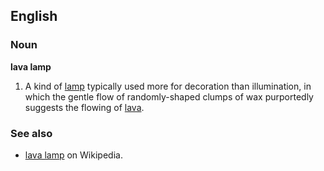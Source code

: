 ==English==
===Noun===
'''lava lamp'''
# A kind of [[lamp]] typically used more for decoration than illumination, in which the gentle flow of randomly-shaped clumps of wax purportedly suggests the flowing of [[lava]].

===See also===
*[[w:lava lamp|lava lamp]] on Wikipedia.